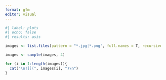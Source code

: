 ```yaml
---
format: gfm
editor: visual
---
```


```r
#| label: plots
#| echo: false
#| results: asis

images <- list.files(pattern = "*.jpg|*.png", full.names = T, recursive = T)

images <- sample(images, 4)

for (i in 1:length(images)){
  cat("\n![](", images[i], ")\n")
}
```

